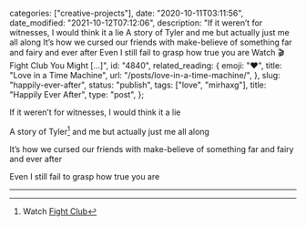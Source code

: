 
  categories: ["creative-projects"],
  date: "2020-10-11T03:11:56",
  date_modified: "2021-10-12T07:12:06",
  description:
    "If it weren’t for witnesses, I would think it a lie A story of Tyler and me but actually just me all along It’s how we cursed our friends with make-believe of something far and fairy and ever after Even I still fail to grasp how true you are Watch 🎬 Fight Club You Might […]",
  id: "4840",
  related_reading: {
    emoji: "❤️",
    title: "Love in a Time Machine",
    url: "/posts/love-in-a-time-machine/",
  },
  slug: "happily-ever-after",
  status: "publish",
  tags: ["love", "mirhaxg"],
  title: "Happily Ever After",
  type: "post",
};


If it weren’t for witnesses, I would think it a lie

A story of Tyler[^1] and me but actually just me all along

It’s how we cursed our friends with make-believe of something far and fairy and ever after

Even I still fail to grasp how true you are

---

[^1]: Watch [Fight Club](https://en.wikipedia.org/wiki/Fight_Club)
